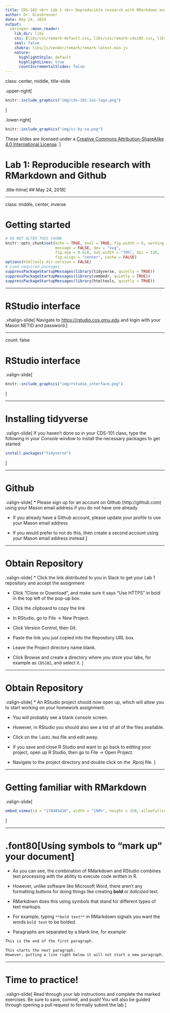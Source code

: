 ```yaml
---
title: CDS-102 <br> Lab 1 <br> Reproducible research with RMarkdown and Github
author: Dr. Glasbrenner
date: May 24, 2018
output:
  xaringan::moon_reader:
    lib_dir: libs
    css: [libs/css/remark-default.css, libs/css/remark-cds102.css, libs/css/remark-cds102-fonts.css]
    seal: false
    chakra: libs/js/vendor/remark/remark-latest.min.js
    nature:
      highlightStyle: default
      highlightLines: true
      countIncrementalSlides: false
---
```


class: center, middle, title-slide

.upper-right[
```r
knitr::include_graphics("img/cds-102-2a1-logo.png")
```
]

.lower-right[
```r
knitr::include_graphics("img/cc-by-sa.png")
```

These slides are licensed under a [Creative Commons Attribution-ShareAlike 4.0 International License](http://creativecommons.org/licenses/by-sa/4.0/).
]

# Lab 1: Reproducible research with RMarkdown and Github
.title-hline[
## May 24, 2018
]

---

class: middle, center, inverse

# Getting started

```r
# DO NOT ALTER THIS CHUNK
knitr::opts_chunk$set(echo = TRUE, eval = TRUE, fig.width = 6, warning = FALSE,
                      message = FALSE, dev = "svg",
                      fig.asp = 0.618, out.width = "70%", dpi = 120,
                      fig.align = "center", cache = FALSE)
options(htmltools.dir.version = FALSE)
# Load required packages
suppressPackageStartupMessages(library(tidyverse, quietly = TRUE))
suppressPackageStartupMessages(library(vembedr, quietly = TRUE))
suppressPackageStartupMessages(library(htmltools, quietly = TRUE))
```

---

# RStudio interface

.vhalign-slide[
Navigate to <https://rstudio.cos.gmu.edu> and login with your Mason NETID and password.
]

---

count: false

# RStudio interface

.valign-slide[
```r
knitr::include_graphics("img/rstudio_interface.png")
```
]

---

# Installing tidyverse

.valign-slide[
If you haven't done so in your CDS-101 class, type the following in your *Console* window to install the necessary packages to get started:

```r
install.packages("tidyverse")
```
]

---

# Github

.valign-slide[
* Please sign up for an account on Github (http://github.com) using your Mason email address if you do not have one already

* If you already have a Github account, please update your profile to use your Mason email address

* If you would prefer to not do this, then create a second account using your Mason email address instead
]

---

# Obtain Repository

.valign-slide[
* Click the link distributed to you in Slack to get your Lab 1 repository and accept the assignment

* Click "Clone or Download", and make sure it says "Use HTTPS" in bold in the top left of the pop-up box.

* Click the clipboard to copy the link

* In RStudio, go to File → New Project.

* Click Version Control, then Git.

* Paste the link you just copied into the Repository URL box.

* Leave the Project directory name blank.

* Click Browse and create a directory where you store your labs, for example as `CDS102`, and select it.
]

---

# Obtain Repository

.valign-slide[
* An RStudio project should now open up, which will allow you to start working on your homework assignment.

* You will probably see a blank console screen.

* However, in RStudio you should also see a list of all of the files available.

* Click on the `lab01.Rmd` file and edit away.

* If you save and close R Studio and want to go back to editing your project, open up R Studio, then go to File → Open Project.

* Navigate to the project directory and double click on the .Rproj file.
]

---

# Getting familiar with RMarkdown

.valign-slide[
```r
embed_vimeo(id = "178485416", width = "100%", height = 350, allowfullscreen = TRUE, frameborder = 0)
```
]

---

# .font80[Using symbols to "mark up" your document]

* As you can see, the combination of RMarkdown and RStudio combines text processing with the ability to execute code written in R.

* However, unlike software like Microsoft Word, there aren't any formatting buttons for doing things like creating **bold** or *italicized* text.

* RMarkdown does this using symbols that stand for different types of text markups.

* For example, typing `**bold text**` in RMarkdown signals you want the words `bold text` to be bolded.

* Paragraphs are separated by a blank line, for example:

```md
This is the end of the first paragraph.

This starts the next paragraph.
However, putting a line right below it will not start a new paragraph.
```

---

# Time to practice!

.valign-slide[
Read through your lab instructions and complete the marked exercises. Be sure to save, commit, and push! You will also be guided through opening a pull request to formally submit the lab.
]
